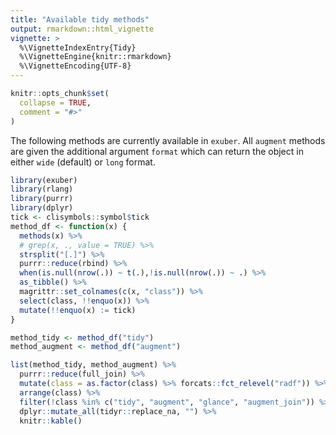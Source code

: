 ```yaml
---
title: "Available tidy methods"
output: rmarkdown::html_vignette
vignette: >
  %\VignetteIndexEntry{Tidy}
  %\VignetteEngine{knitr::rmarkdown}
  %\VignetteEncoding{UTF-8}
---
```


```r
knitr::opts_chunk$set(
  collapse = TRUE,
  comment = "#>"
)
```

The following methods are currently available in `exuber`. All `augment` methods
are given the additional argument `format` which can return the object in either
`wide` (default) or `long` format. 

```r
library(exuber)
library(rlang)
library(purrr)
library(dplyr)
tick <- clisymbols::symbol$tick
method_df <- function(x) {
  methods(x) %>% 
  # grep(x, ., value = TRUE) %>% 
  strsplit("[.]") %>% 
  purrr::reduce(rbind) %>%
  when(is.null(nrow(.)) ~ t(.),!is.null(nrow(.)) ~ .) %>% 
  as_tibble() %>% 
  magrittr::set_colnames(c(x, "class")) %>% 
  select(class, !!enquo(x)) %>% 
  mutate(!!enquo(x) := tick)
}

method_tidy <- method_df("tidy") 
method_augment <- method_df("augment")

list(method_tidy, method_augment) %>% 
  purrr::reduce(full_join) %>% 
  mutate(class = as.factor(class) %>% forcats::fct_relevel("radf")) %>%
  arrange(class) %>% 
  filter(!class %in% c("tidy", "augment", "glance", "augment_join")) %>% 
  dplyr::mutate_all(tidyr::replace_na, "") %>% 
  knitr::kable()

```
